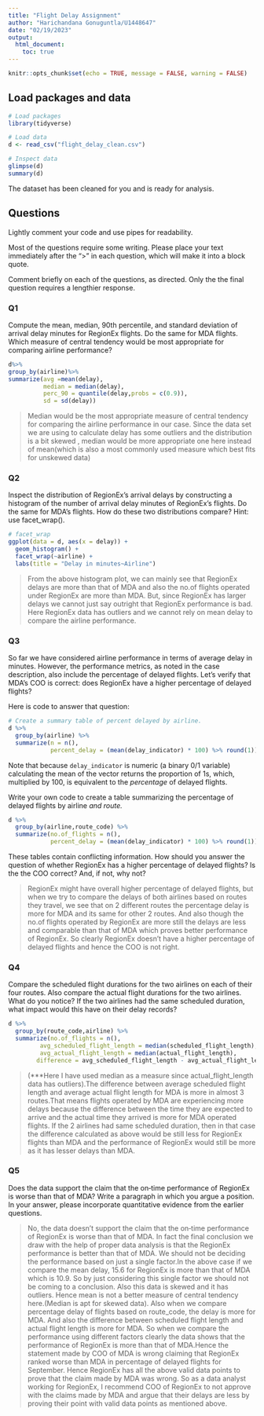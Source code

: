 ```yaml
---
title: "Flight Delay Assignment"
author: "Harichandana Gonuguntla/U1448647"
date: "02/19/2023"
output: 
  html_document:
    toc: true
---
```


```r
knitr::opts_chunk$set(echo = TRUE, message = FALSE, warning = FALSE)
```

<!-- Note:   -->

<!-- These instructions are commented out and will not display when you knit your RMarkdown document. -->

<!-- - Change the information in the yaml header above:  title, author, data. -->
<!-- - Make sure output is html_document. -->
<!-- - Once you are finished coding, **run each chunk individually to make sure there are no errors**.  (If necessary fix your code.) Once your code is error-free, click "knit" on the menu above. Your document should compile to HTML, provided that you have output set to "html_document." -->
<!-- - In the code chunk above ("setup") echo is set to TRUE.  This means that the code in your chunks will be displayed, along with the results, in your compiled document. -->

## Load packages and data

```r
# Load packages
library(tidyverse) 

# Load data
d <- read_csv("flight_delay_clean.csv")

# Inspect data
glimpse(d)
summary(d)

```

The dataset has been cleaned for you and is ready for analysis.

## Questions

Lightly comment your code and use pipes for readability.

Most of the questions require some writing.  Please place your text immediately after the ">" in each question, which will make it into a block quote.

Comment briefly on each of the questions, as directed.  Only the the final question requires a lengthier response.

### Q1

Compute the mean, median, 90th percentile, and standard deviation of arrival delay minutes for RegionEx flights. Do the same for MDA flights. Which measure of central tendency would be most appropriate for comparing airline performance?

```r
d%>%
group_by(airline)%>%
summarize(avg =mean(delay),
          median = median(delay),
          perc_90 = quantile(delay,probs = c(0.9)),
          sd = sd(delay))
```

> Median would be the most appropriate measure of central tendency for comparing the airline performance in our case. Since the data set we are using to calculate delay has some outliers and the distribution is a bit skewed , median would be more appropriate one here instead of mean(which is also a most commonly used measure which best fits for unskewed data)

### Q2

Inspect the distribution of RegionEx's arrival delays by constructing a histogram of the number of arrival delay minutes of RegionEx's flights. Do the same for MDA's flights. How do these two distributions compare? Hint:  use facet_wrap().

```r
# facet_wrap
ggplot(data = d, aes(x = delay)) + 
  geom_histogram() + 
  facet_wrap(~airline) +
  labs(title = "Delay in minutes~Airline")

```

>From the above histogram plot, we can mainly see that RegionEx delays are more than that of MDA and also the no.of flights operated under RegionEx are more than MDA. But, since RegionEx has larger delays we cannot just say outright that RegionEx performance is bad. Here RegionEx data has outliers and we cannot rely on mean delay to compare the airline performance.

### Q3

So far we have considered airline performance in terms of average delay in minutes.  However, the performance metrics, as noted in the case description, also include the percentage of delayed flights.  Let's verify that MDA's COO is correct: does RegionEx have a higher percentage of delayed flights?

Here is code to answer that question:

```r
# Create a summary table of percent delayed by airline.
d %>% 
  group_by(airline) %>% 
  summarize(n = n(),
            percent_delay = (mean(delay_indicator) * 100) %>% round(1)) 

```

Note that because `delay_indicator` is numeric (a binary 0/1 variable) calculating the mean of the vector returns the proportion of 1s, which, multiplied by 100, is equivalent to the *percentage* of delayed flights.

Write your own code to create a table summarizing the percentage of delayed flights by airline *and route.*  

```r
d %>% 
  group_by(airline,route_code) %>% 
  summarize(no.of_flights = n(),
            percent_delay = (mean(delay_indicator) * 100) %>% round(1)) 


```

These tables contain conflicting information. How should you answer the question of whether RegionEx has a higher percentage of delayed flights?  Is the the COO correct?  And, if not, why not?

>RegionEx might have overall higher percentage of delayed flights, but when we try to compare the delays of both airlines based on routes they travel, we see that on 2 different routes the percentage delay is more for MDA and its same for other 2 routes.  And also though the no.of flights operated by RegionEx are more still the delays are less and comparable than that of MDA which proves better performance of RegionEx. So clearly RegionEx doesn’t have a higher percentage of delayed flights and hence the COO is not right.

### Q4

Compare the scheduled flight durations for the two airlines on each of their four routes. Also compare the actual flight durations for the two airlines. What do you notice? If the two airlines had the same scheduled duration, what impact would this have on their delay records?

```r

d %>% 
  group_by(route_code,airline) %>% 
  summarize(no.of_flights = n(),
         avg_scheduled_flight_length = median(scheduled_flight_length),
         avg_actual_flight_length = median(actual_flight_length),
        difference = avg_scheduled_flight_length - avg_actual_flight_length)

```

>(***Here I have used median as a measure since actual_flight_length data has outliers).The difference between average scheduled flight length and average actual flight length for MDA is more in almost 3 routes.That means flights operated by MDA are experiencing more delays because the difference between the time they are expected to arrive and the actual time they arrived is more for MDA operated flights. If the 2 airlines had same scheduled duration, then in that case the difference calculated as above would be still less for RegionEx flights than MDA and the performance of RegionEx would still be more as it has lesser delays than MDA.

### Q5

Does the data support the claim that the on‐time performance of RegionEx is worse than that of MDA? Write a paragraph in which you argue a position. In your answer, please incorporate quantitative evidence from the earlier questions.



> No, the data doesn’t support the claim that the on‐time performance of RegionEx is worse than that of MDA. In fact the final conclusion we draw with the help of proper data analysis is that the RegionEx performance is better than that of MDA. We should not be deciding the performance based on just a single factor.In the above case if we compare the mean delay, 15.6 for RegionEx is more than that of MDA which is 10.9. So by just considering this single factor we should not be coming to a conclusion. Also this data is skewed and it has outliers. Hence mean is not a better measure of central tendency here.(Median is apt for skewed data). Also when we compare percentage delay of flights based on route_code, the delay is more for MDA. And also the difference between scheduled flight length and actual flight length is more for MDA. So when we compare the performance using different factors clearly the data shows that the performance of RegionEx is more than that of MDA.Hence the statement made by COO of MDA is wrong claiming that RegionEx ranked worse than MDA in percentage of delayed flights for September. Hence RegionEx has all the above valid data points to prove that the claim made by MDA was wrong. So as a data analyst working for RegionEx, I recommend COO of RegionEx to not approve with the claims made by MDA and argue that their delays are less by proving their point with valid data points as mentioned above.

